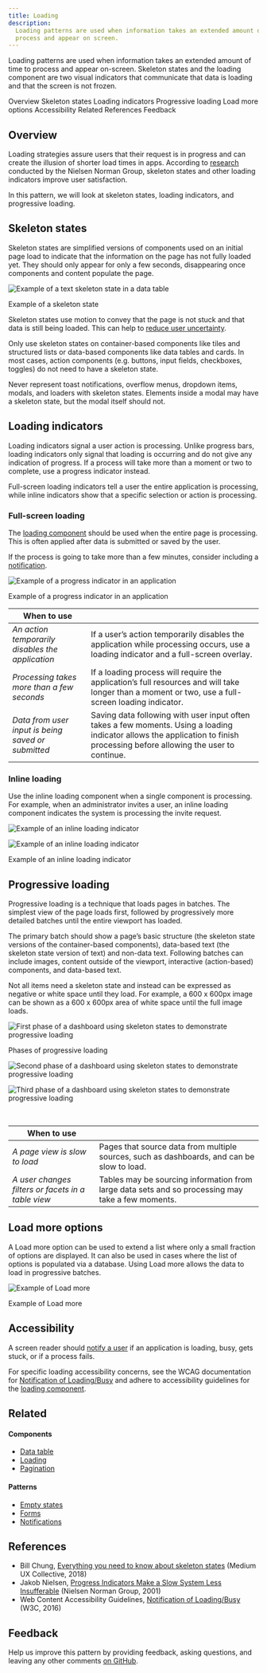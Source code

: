 ```yaml
---
title: Loading
description:
  Loading patterns are used when information takes an extended amount of time to
  process and appear on screen.
---
```


<PageDescription>

Loading patterns are used when information takes an extended amount of time to
process and appear on-screen. Skeleton states and the loading component are two
visual indicators that communicate that data is loading and that the screen is
not frozen.

</PageDescription>

<AnchorLinks>

<AnchorLink>Overview</AnchorLink>
<AnchorLink>Skeleton states</AnchorLink>
<AnchorLink>Loading indicators</AnchorLink>
<AnchorLink>Progressive loading</AnchorLink>
<AnchorLink>Load more options</AnchorLink>
<AnchorLink>Accessibility</AnchorLink>
<AnchorLink>Related</AnchorLink>
<AnchorLink>References</AnchorLink>
<AnchorLink>Feedback</AnchorLink>

</AnchorLinks>

## Overview

Loading strategies assure users that their request is in progress and can create
the illusion of shorter load times in apps. According to
[research](https://www.nngroup.com/articles/progress-indicators/) conducted by
the Nielsen Norman Group, skeleton states and other loading indicators improve
user satisfaction.

In this pattern, we will look at skeleton states, loading indicators, and
progressive loading.

## Skeleton states

Skeleton states are simplified versions of components used on an initial page
load to indicate that the information on the page has not fully loaded yet. They
should only appear for only a few seconds, disappearing once components and
content populate the page.

<Row>
<Column colLg={8}>

![Example of a text skeleton state in a data table](images/skeleton.png)

<Caption>Example of a skeleton state</Caption>

</Column>
</Row>

Skeleton states use motion to convey that the page is not stuck and that data is
still being loaded. This can help to
[reduce user uncertainty](https://www.nngroup.com/articles/progress-indicators/).

Only use skeleton states on container-based components like tiles and structured
lists or data-based components like data tables and cards. In most cases, action
components (e.g. buttons, input fields, checkboxes, toggles) do not need to have
a skeleton state.

Never represent toast notifications, overflow menus, dropdown items, modals, and
loaders with skeleton states. Elements inside a modal may have a skeleton state,
but the modal itself should not.

## Loading indicators

Loading indicators signal a user action is processing. Unlike progress bars,
loading indicators only signal that loading is occurring and do not give any
indication of progress. If a process will take more than a moment or two to
complete, use a progress indicator instead.

Full-screen loading indicators tell a user the entire application is processing,
while inline indicators show that a specific selection or action is processing.

### Full-screen loading

The [loading component](/components/loading/usage) should be used when the
entire page is processing. This is often applied after data is submitted or
saved by the user.

If the process is going to take more than a few minutes, consider including a
[notification](/patterns/notification-pattern).

<Row>
<Column colLg={8}>

![Example of a progress indicator in an application](/images/larger-loader.png)

<Caption>Example of a progress indicator in an application</Caption>

</Column>
</Row>

| When to use                                        |                                                                                                                                                                              |
| -------------------------------------------------- | ---------------------------------------------------------------------------------------------------------------------------------------------------------------------------- |
| _An action temporarily disables the application_   | If a user’s action temporarily disables the application while processing occurs, use a loading indicator and a full-screen overlay.                                          |
| _Processing takes more than a few seconds_         | If a loading process will require the application’s full resources and will take longer than a moment or two, use a full-screen loading indicator.                           |
| _Data from user input is being saved or submitted_ | Saving data following with user input often takes a few moments. Using a loading indicator allows the application to finish processing before allowing the user to continue. |

### Inline loading

Use the inline loading component when a single component is processing. For
example, when an administrator invites a user, an inline loading component
indicates the system is processing the invite request.

<Row>

<Column colLg='8'>
<GifPlayer color='dark'>

![Example of an inline loading indicator](/images/inline-loading-animated.gif)

![Example of an inline loading indicator](/images/inline-loading.png)

</GifPlayer>

<Caption>Example of an inline loading indicator</Caption>
</Column>
</Row>

## Progressive loading

Progressive loading is a technique that loads pages in batches. The simplest
view of the page loads first, followed by progressively more detailed batches
until the entire viewport has loaded.

The primary batch should show a page’s basic structure (the skeleton state
versions of the container-based components), data-based text (the skeleton state
version of text) and non-data text. Following batches can include images,
content outside of the viewport, interactive (action-based) components, and
data-based text.

Not all items need a skeleton state and instead can be expressed as negative or
white space until they load. For example, a 600 x 600px image can be shown as a
600 x 600px area of white space until the full image loads.

<Row>
<Column colLg={4}>

![First phase of a dashboard using skeleton states to demonstrate progressive loading](/images/prog-loading-1.png)

<Caption>Phases of progressive loading</Caption>

</Column>
<Column colLg={4}>

![Second phase of a dashboard using skeleton states to demonstrate progressive loading](/images/prog-loading-2.png)

</Column>
<Column colLg={4}>

![Third phase of a dashboard using skeleton states to demonstrate progressive loading](/images/prog-loading-3.png)

</Column>
</Row>

<br />

| When to use                                        |                                                                                                   |
| -------------------------------------------------- | ------------------------------------------------------------------------------------------------- |
| _A page view is slow to load_                      | Pages that source data from multiple sources, such as dashboards, and can be slow to load.        |
| _A user changes filters or facets in a table view_ | Tables may be sourcing information from large data sets and so processing may take a few moments. |

## Load more options

A Load more option can be used to extend a list where only a small fraction of
options are displayed. It can also be used in cases where the list of options is
populated via a database. Using Load more allows the data to load in progressive
batches.

<Row>
<Column colLg={8}>

![Example of Load more](/images/load-more.png)

<Caption>Example of Load more</Caption>

</Column>
</Row>

## Accessibility

A screen reader should
[notify a user](https://www.w3.org/WAI/GL/wiki/Notification_of_Loading/Busy) if
an application is loading, busy, gets stuck, or if a process fails.

For specific loading accessibility concerns, see the WCAG documentation for
[Notification of Loading/Busy](https://www.w3.org/WAI/GL/wiki/Notification_of_Loading/Busy)
and adhere to accessibility guidelines for the
[loading component](/components/loading/accessibility).

## Related

<Row>
<Column colSm={2} colMd={2} colLg={3}>

#### Components

- [Data table](/components/data-table/usage)
- [Loading](/components/loading/usage)
- [Pagination](/components/pagination/usage)

</Column>
<Column colSm={2} colMd={2} colLg={3}>

#### Patterns

- [Empty states](/patterns/empty-states-pattern)
- [Forms](/patterns/forms-pattern)
- [Notifications](/patterns/notification-pattern)

</Column>
</Row>

## References

- Bill Chung,
  [Everything you need to know about skeleton states](https://uxdesign.cc/what-you-should-know-about-skeleton-screens-a820c45a571a)
  (Medium UX Collective, 2018)
- Jakob Nielsen,
  [Progress Indicators Make a Slow System Less Insufferable](https://www.nngroup.com/articles/progress-indicators/)
  (Nielsen Norman Group, 2001)
- Web Content Accessibility Guidelines,
  [Notification of Loading/Busy](https://www.w3.org/WAI/GL/wiki/Notification_of_Loading/Busy)
  (W3C, 2016)

## Feedback

Help us improve this pattern by providing feedback, asking questions, and
leaving any other comments
[on GitHub](https://github.com/carbon-design-system/carbon-website/issues/new?assignees=&labels=feedback&template=feedback.md).

